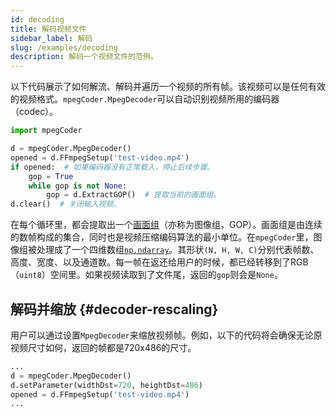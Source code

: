 ```yaml
---
id: decoding
title: 解码视频文件
sidebar_label: 解码
slug: /examples/decoding
description: 解码一个视频文件的范例。
---
```



以下代码展示了如何解流、解码并遍历一个视频的所有帧。该视频可以是任何有效的视频格式。`mpegCoder.MpegDecoder`可以自动识别视频所用的编码器（codec）。

```python {7,8} title="decoding.py"
import mpegCoder

d = mpegCoder.MpegDecoder()
opened = d.FFmpegSetup('test-video.mp4')
if opened:  # 如果编码器没有正常载入，停止后续步骤。
    gop = True
    while gop is not None:
        gop = d.ExtractGOP()  # 提取当前的画面组。
d.clear()  # 关闭输入视频。
```

在每个循环里，都会提取出一个[画面组<IconExternalLink/>][wiki-gop]（亦称为图像组，GOP）。画面组是由连续的数帧构成的集合，同时也是视频压缩编码算法的最小单位。在`mpegCoder`里，图像组被处理成了一个四维数组[`np.ndarray`<IconExternalLink/>][link-ndarray]。其形状`(N, H, W, C)`分别代表帧数、高度、宽度、以及通道数。每一帧在返还给用户的时候，都已经转移到了RGB （`uint8`）空间里。如果视频读取到了文件尾，返回的`gop`则会是`None`。

## 解码并缩放 {#decoder-rescaling}

用户可以通过设置`MpegDecoder`来缩放视频帧。例如，以下的代码将会确保无论原视频尺寸如何，返回的帧都是720x486的尺寸。

```python {3}
...
d = mpegCoder.MpegDecoder()
d.setParameter(widthDst=720, heightDst=486)
opened = d.FFmpegSetup('test-video.mp4')
...
```

[wiki-gop]:https://en.wikipedia.org/wiki/Group_of_pictures "Group of pictures | Wikipedia"
[link-ndarray]:https://numpy.org/doc/stable/reference/generated/numpy.ndarray.html "np.ndarray"
